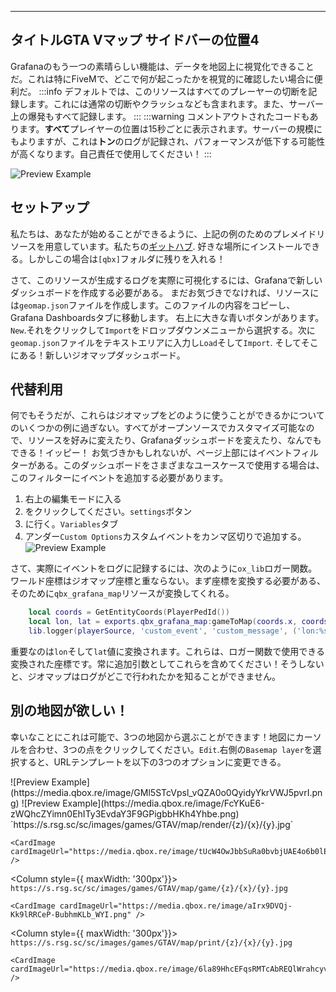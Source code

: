 ***

タイトルGTA Vマップ
サイドバーの位置4
---------

Grafanaのもう一つの素晴らしい機能は、データを地図上に視覚化できることだ。これは特にFiveMで、どこで何が起こったかを視覚的に確認したい場合に便利だ。
:::info
デフォルトでは、このリソースはすべてのプレーヤーの切断を記録します。これには通常の切断やクラッシュなども含まれます。また、サーバー上の爆発もすべて記録します。
:::
:::warning
コメントアウトされたコードもあります。**すべて**プレイヤーの位置は15秒ごとに表示されます。サーバーの規模にもよりますが、これは**トン**のログが記録され、パフォーマンスが低下する可能性が高くなります。自己責任で使用してください！
:::

![Preview Example](https://media.qbox.re/image/qJeZjKiL8aGnUiXNvzngid9uwqicgpdJ6KR0.png)

## セットアップ

私たちは、あなたが始めることができるように、上記の例のためのプレメイドリソースを用意しています。私たちの[ギットハブ](https://github.com/Qbox-project/qbx_grafana_map).
好きな場所にインストールできる。しかしこの場合は`[qbx]`フォルダに残りを入れる！

さて、このリソースが生成するログを実際に可視化するには、Grafanaで新しいダッシュボードを作成する必要がある。
まだお気づきでなければ、リソースには`geomap.json`ファイルを作成します。このファイルの内容をコピーし、Grafana Dashboardsタブに移動します。
右上に大きな青いボタンがあります。`New`.それをクリックして`Import`をドロップダウンメニューから選択する。次に`geomap.json`ファイルをテキストエリアに入力し`Load`そして`Import`.
そしてそこにある！新しいジオマップダッシュボード。

<ReactPlayer url="https://media.qbox.re/video/c6wX8jrRqNp3uNgGN_93OCvgrutgIwzy.mp4" controls={true} width="100%" height="100%" loop={true} playing={true} />

## 代替利用

何でもそうだが、これらはジオマップをどのように使うことができるかについてのいくつかの例に過ぎない。すべてがオープンソースでカスタマイズ可能なので、リソースを好みに変えたり、Grafanaダッシュボードを変えたり、なんでもできる！イッピー！
お気づきかもしれないが、ページ上部にはイベントフィルターがある。このダッシュボードをさまざまなユースケースで使用する場合は、このフィルターにイベントを追加する必要があります。

1. 右上の編集モードに入る
2. をクリックしてください。`settings`ボタン
3. に行く。`Variables`タブ
4. アンダー`Custom Options`カスタムイベントをカンマ区切りで追加する。
   ![Preview Example](https://media.qbox.re/image/Jrmbwa8Q-yQKWRJHMJHZ8U7Te9W2HU68MZM7WOAk.png)

さて、実際にイベントをログに記録するには、次のように`ox_lib`ロガー関数。ワールド座標はジオマップ座標と重ならない。まず座標を変換する必要がある、
そのために`qbx_grafana_map`リソースが変換してくれる。

```lua
    local coords = GetEntityCoords(PlayerPedId())
    local lon, lat = exports.qbx_grafana_map:gameToMap(coords.x, coords.y)
    lib.logger(playerSource, 'custom_event', 'custom_message', ('lon:%s'):format(lon), ('lat:%s'):format(lat))
```

重要なのは`lon`そして`lat`値に変換されます。これらは、ロガー関数で使用できる変換された座標です。常に追加引数としてこれらを含めてください！そうしないと、ジオマップはログがどこで行われたかを知ることができません。

## 別の地図が欲しい！

幸いなことにこれは可能で、3つの地図から選ぶことができます！地図にカーソルを合わせ、3つの点をクリックしてください。`Edit`.右側の`Basemap layer`を選択すると、URLテンプレートを以下の3つのオプションに変更できる。

<Columns>
  <Column>
    ![Preview Example](https://media.qbox.re/image/GMl5STcVpsl_vQZA0o0QyidyYkrVWJ5pvrI.png)
  </Column>

  <Column>
    ![Preview Example](https://media.qbox.re/image/FcYKuE6-zWQhcZYimn0EhITy3EvdaY3F9GPigbbHKh4Yhbe.png)
  </Column>
</Columns>


<Columns>
  <Column style={{ maxWidth: '300px'}}>
    <CardHeader>
      `https://s.rsg.sc/sc/images/games/GTAV/map/render/{z}/{x}/{y}.jpg`
    </CardHeader>

    <CardImage cardImageUrl="https://media.qbox.re/image/tUcW4OwJbbSuRa0bvbjUAE4o6b0lEOkulAlTVU1OwShY.png" />
  </Column>

  <Column style={{ maxWidth: '300px'}}>
    <CardHeader>
      `https://s.rsg.sc/sc/images/games/GTAV/map/game/{z}/{x}/{y}.jpg`
    </CardHeader>

    <CardImage cardImageUrl="https://media.qbox.re/image/aIrx9DVQj-Kk9lRRCeP-BubhmKLb_WYI.png" />
  </Column>

  <Column style={{ maxWidth: '300px'}}>
    <CardHeader>
      `https://s.rsg.sc/sc/images/games/GTAV/map/print/{z}/{x}/{y}.jpg`
    </CardHeader>

    <CardImage cardImageUrl="https://media.qbox.re/image/6la89HhcEFqsRMTcAbREQlWrahcyvs6YXffRPBeZwFhn3.png" />
  </Column>
</Columns>
